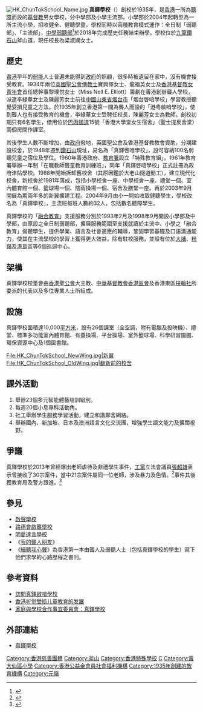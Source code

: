 {{Infobox School
| name           = 真鐸學校
| other_name     = {{lang|en|Chun Tok School}}
| former_name    = 港粵啟喑學校、真鐸啟喑學校
| image          = [[File:ChunTokSchool_logo.jpg|125px]]<BR>[[File:Chun_Tok_School_(blue_sky).jpg|280px]]
| address        = [[九龍|九龍]][[鑽石山|鑽石山]][[斧山道|斧山道]]171號
| type           = 小學
| established    = 1935年
| motto          = 
| affiliation    = 真鐸學校法團校董會
| religion       = [[基督教|基督教]]
| president      = 郭始基先生
| principal      = 梁淑嫻女士 
| area           = 約10,400平方米
| students       = 483

| free_label2    = 校車服務
| free_text2     = 保姆車
| free_label3    = 校內組織
| free_text3     = 家長教師會、教員會、<br>學生會、校友會
| website        = http://www.cts.edu.hk
}}

[[File:HK_ChunTokSchool_Name.jpg|thumb]]
'''真鐸學校'''（{{lang-en|Chun Tok School}}）創校於1935年，是[[香港|香港]]一所為[[聽障|聽障]]而設的[[基督教|基督教]]男女學校，分中學部及小學主流部，小學部於2004年起轉型為一所主流小學，招收健全、健聽學童，學校同時以兩種教育模式運作：全日制「弱聽部」、「主流部」，[[中學部|中學弱聽部]]<ref>{{Cite web|url=http://www.cts.edu.hk/index.php?part=whole&st_page=chun_tok_school/a2-history|title=Chun Tok School 真鐸學校|accessdate=2018-10-09|work=www.cts.edu.hk|archive-date=2020-11-22|archive-url=https://web.archive.org/web/20201122140343/http://www.cts.edu.hk/index.php?part=whole&st_page=chun_tok_school%2Fa2-history|dead-url=no}}</ref>於2018年完成歷史任務結束辦學。學校位於[[九龍|九龍]][[鑽石山|鑽石山]]斧山道，現任校長為梁淑嫻女士。

== 歷史 ==
[[香港|香港]]早年的[[弱能|弱能]]人士普遍未能得到[[港英政府|政府]]的照顧，很多時被遺留在家中，沒有機會接受教育。1934年兩位[[英國|英國]][[聖公會|聖公會]][[傳教士|傳教士]]寶興懌女士、龍福英女士及[[香港基督教女青年會|香港基督教女青年會]]首任總幹事黎理悦女士（Miss Nell E. Elliott）籌劃在香港創辦聾人學校，派遣李緑華女士及陳麗芳女士前往[[中國|中國]][[山東省|山東省]][[烟台市|烟台市]]「烟台啓喑學校」學習教授聽覺受損兒童之方法。於1935年創立香港第一間為聾人而設的「港粤啟喑學校」，使到聾人也有接受教育的機會，李綠華女士受聘任校長，陳麗芳女士為教師。創校初期只有6名學生，借用位於[[巴丙頓道|巴丙頓道]]15號「香港大學堂女生宿舍」（聖士提反舍堂）兩個房間作課室。

其後學生人數不斷增加，由[[港英政府|政府]]撥地，英國聖公會及香港基督教教會資助，分期建設校舍，於1948年遷到[[鑽石山|鑽石山]]現址，易名為「真鐸啓喑學校」，設可容納100名弱聽兒童之宿位及學位。1960年香港政府、[[教育署|教育署]]設立「特殊教育組」。1961年教育署舉辦一年制「在職教師聾童教育訓練班」，同年「真鐸啓喑學校」正式註冊為政府津貼學校。1988年開始拆卸舊校舍（其原因鑑於大老山隧道動工），建立現代化校舍，新校舍於1991年落成，包括小學校舍一座、中學校舍一座、禮堂一個、室內體育館一個、籃球場一個、陰雨操場一個、宿舍及膳堂一座。再於2003年9月開展為期兩年多的新翼擴建工程。2004年9月由小一開始收取健聽學生，學校改名為「真鐸學校」，主流班每班人數約32人，包括數名聽障學生。

真鐸學校的「[[融合教育|融合教育]]」支援服務分別於1993年2月及1998年9月開設小學部及中學部，由原設之全日制弱聽部，擴展服務範圍至支援就讀於主流中、小學之「融合教育」弱聽學生，提供學業、語言及社會適應的輔導，鞏固學習基礎及口語溝通能力，使其在主流學校的學習上獲得更大效益，除有駐校服務，並設有位於[[大埔區|大埔]]、[[粉嶺|粉嶺]]及[[香港島|港島]]區等6個巡迴中心。

== 架構 ==
真鐸學校校董會由[[香港聖公會|香港聖公會]]大主教、[[中華基督教會香港區會|中華基督教會香港區會]]及香港東區[[扶輪社|扶輪社]]所委派的代表以及多位專業人士所組成。

== 設施 ==
真鐸學校面積達10,000[[平方米|平方米]]，設有26個課室（全空調，附有電腦及投映機）、禮堂、標準多功能室內體育館、有蓋操場、平台操場、室外籃球場、科學研習園圃、環保資源中心及1個圖書館。

<gallery>
File:HK_ChunTokSchool_NewWing.jpg|新翼
File:HK_ChunTokSchool_OldWing.jpg|翻新前的校舍
</gallery>

== 課外活動 ==
#舉辦23個多元智能體藝培訓組別。
#每週20個小息專科活動角。
#社工舉辦學生服務學習活動，建立和諧鄰舍網絡。
#舉辦國內、新加坡、日本及澳洲語言文化交流團，增強學生語文能力及擴闊視野。

==爭議==
真鐸學校於2013年曾經爆出老師虐待及非禮學生事件，[[工黨_(香港)|工黨]]立法會議員[[張超雄|張超雄]]表示曾接收了30宗案件，當中21宗案件屬同一位老師，涉及暴力及色情。<ref name="Now20130517">{{cite web |title=張超雄：卅宗投訴真鐸學校老師暴力色情 |url=https://news.now.com/home/local/player?newsId=68140 |accessdate=2020-04-04 |archive-date=2020-05-02 |archive-url=https://web.archive.org/web/20200502140554/https://news.now.com/home/local/player?newsId=68140 |dead-url=no }}</ref>事件其後獲教育局及警方跟進。<ref name="Now20130517-02">{{cite web |title=真鐸學生被非禮投訴已轉交警方 |url=https://news.now.com/home/local/player?newsId=68149 |accessdate=2020-04-04 |archive-date=2020-12-09 |archive-url=https://web.archive.org/web/20201209210256/https://news.now.com/home/local/player?newsId=68149 |dead-url=no }}</ref>

== 參見 ==
* [[啟聲學校|啟聲學校]]
* [[路德會啟聾學校|路德會啟聾學校]]
* [[明愛達言學校|明愛達言學校]]
* 《[[我的聾人朋友|我的聾人朋友]]》
* 《[[細聽我心聲|細聽我心聲]]》為香港第一本由聾人及弱聽人士（包括真鐸學校的學生）寫下他們求學的心路歷程之書刊。

== 參考資料 ==
* [http://www.hku.hk/undgrad/publications/2002/u0202/u02020810.html 訪問真鐸啟喑學校] {{Wayback|url=http://www.hku.hk/undgrad/publications/2002/u0202/u02020810.html |date=20070819020441 }}
* [http://www.spe-edu.net/html/longjiaoxue/20061017084129107.html 香港听觉受损儿童教育的发展] {{Wayback|url=http://www.spe-edu.net/html/longjiaoxue/20061017084129107.html |date=20080706013424 }}
* [https://www.chsc.hk/psp2019/sch_detail.php?lang_id=2&sch_id=438&return_page=sch_list.php%3Flang_id%3D2%26search_mode%3D%26frmMode%3Dpagebreak%26district_id%3D10%26sort_id%3D-1 家庭與學校合作事宜委員會：真鐸學校] {{Wayback|url=https://www.chsc.hk/psp2019/sch_detail.php?lang_id=2&sch_id=438&return_page=sch_list.php%3Flang_id%3D2%26search_mode%3D%26frmMode%3Dpagebreak%26district_id%3D10%26sort_id%3D-1 |date=20200502194516 }}

== 外部連結 ==
* [http://www.cts.edu.hk/ 真鐸學校] {{Wayback|url=http://www.cts.edu.hk/ |date=20210128140858 }}

{{香港特殊學校列表}}

[[Category:香港慈善團體|Category:香港慈善團體]]
[[Category:斧山|Category:斧山]]
[[Category:香港特殊學校|Category:香港特殊學校]]
[[Category:黃大仙區中學|C]]
[[Category:黃大仙區小學|Category:黃大仙區小學]]
[[Category:香港公益金會員社會福利機構|Category:香港公益金會員社會福利機構]]
[[Category:1935年創建的教育機構|Category:1935年創建的教育機構]]
[[Category:元嶺|Category:元嶺]]